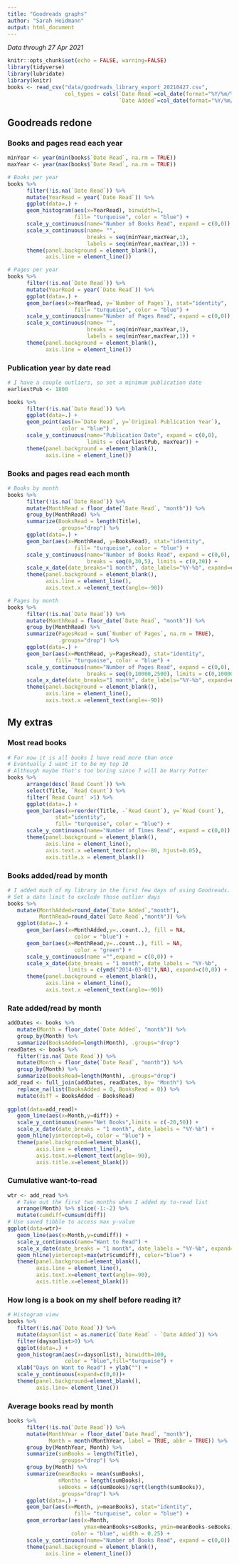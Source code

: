 ```yaml
---
title: "Goodreads graphs"
author: "Sarah Heidmann"
output: html_document
---
```


*Data through 27 Apr 2021*
```r
knitr::opts_chunk$set(echo = FALSE, warning=FALSE)
library(tidyverse)
library(lubridate)
library(knitr)
books <- read_csv("data/goodreads_library_export_20210427.csv",
                  col_types = cols(`Date Read`=col_date(format="%Y/%m/%d"),
                                   `Date Added`=col_date(format="%Y/%m/%d")))
```

## Goodreads redone
### Books and pages read each year

```r
minYear <- year(min(books$`Date Read`, na.rm = TRUE))
maxYear <- year(max(books$`Date Read`, na.rm = TRUE))

# Books per year
books %>%
      filter(!is.na(`Date Read`)) %>%
      mutate(YearRead = year(`Date Read`)) %>%
      ggplot(data=.) +
      geom_histogram(aes(x=YearRead), binwidth=1,
                     fill= "turquoise", color = "blue") +
      scale_y_continuous(name="Number of Books Read", expand = c(0,0)) +
      scale_x_continuous(name= "",
                         breaks = seq(minYear,maxYear,1),
                         labels = seq(minYear,maxYear,1)) +
      theme(panel.background = element_blank(),
            axis.line = element_line())

# Pages per year
books %>%
      filter(!is.na(`Date Read`)) %>%
      mutate(YearRead = year(`Date Read`)) %>%
      ggplot(data=.) +
      geom_bar(aes(x=YearRead, y=`Number of Pages`), stat="identity",
                     fill= "turquoise", color = "blue") +
      scale_y_continuous(name="Number of Pages Read", expand = c(0,0)) +
      scale_x_continuous(name= "",
                         breaks = seq(minYear,maxYear,1),
                         labels = seq(minYear,maxYear,1)) +
      theme(panel.background = element_blank(),
            axis.line = element_line())
```

### Publication year by date read

```r
# I have a couple outliers, so set a minimum publication date
earliestPub <- 1800

books %>%
      filter(!is.na(`Date Read`)) %>%
      ggplot(data=.) +
      geom_point(aes(x=`Date Read`, y=`Original Publication Year`),
                 color = "blue") +
      scale_y_continuous(name="Publication Date", expand = c(0,0),
                         limits = c(earliestPub, maxYear)) +
      theme(panel.background = element_blank(),
            axis.line = element_line())
```

### Books and pages read each month

```r
# Books by month
books %>%
      filter(!is.na(`Date Read`)) %>%
      mutate(MonthRead = floor_date(`Date Read`, "month")) %>%
      group_by(MonthRead) %>%
      summarize(BooksRead = length(Title),
                .groups="drop") %>%
      ggplot(data=.) +
      geom_bar(aes(x=MonthRead, y=BooksRead), stat="identity",
                     fill= "turquoise", color = "blue") +
      scale_y_continuous(name="Number of Books Read", expand = c(0,0),
                         breaks = seq(0,30,5), limits = c(0,30)) +
      scale_x_date(date_breaks="1 month", date_labels="%Y-%b", expand=c(0,0)) +
      theme(panel.background = element_blank(),
            axis.line = element_line(),
            axis.text.x =element_text(angle=-90))

# Pages by month
books %>%
      filter(!is.na(`Date Read`)) %>%
      mutate(MonthRead = floor_date(`Date Read`, "month")) %>%
      group_by(MonthRead) %>%
      summarize(PagesRead = sum(`Number of Pages`, na.rm = TRUE),
                .groups="drop") %>%
      ggplot(data=.) +
      geom_bar(aes(x=MonthRead, y=PagesRead), stat="identity",
               fill= "turquoise", color = "blue") +
      scale_y_continuous(name="Number of Pages Read", expand = c(0,0),
                         breaks = seq(0,10000,2500), limits = c(0,10000)) +
      scale_x_date(date_breaks="1 month", date_labels="%Y-%b", expand=c(0,0)) +
      theme(panel.background = element_blank(),
            axis.line = element_line(),
            axis.text.x =element_text(angle=-90))
```

## My extras
### Most read books
```r
# For now it is all books I have read more than once
# Eventually I want it to be my top 10
# Although maybe that's too boring since 7 will be Harry Potter
books %>%
      arrange(desc(`Read Count`)) %>%
      select(Title, `Read Count`) %>%
      filter(`Read Count` >1) %>%
      ggplot(data=.) +
      geom_bar(aes(x=reorder(Title, -`Read Count`), y=`Read Count`), 
               stat="identity",
               fill= "turquoise", color = "blue") +
      scale_y_continuous(name="Number of Times Read", expand = c(0,0)) +
      theme(panel.background = element_blank(),
            axis.line = element_line(),
            axis.text.x =element_text(angle=-80, hjust=0.05),
            axis.title.x = element_blank())
```

### Books added/read by month
```r
# I added much of my library in the first few days of using Goodreads.
# Set a date limit to exclude those outlier days
books %>%
   mutate(MonthAdded=round_date(`Date Added`,"month"),
          MonthRead=round_date(`Date Read`,"month")) %>%
   ggplot(data=.) +
      geom_bar(aes(x=MonthAdded,y=..count..), fill = NA,
                     color = "blue") +
      geom_bar(aes(x=MonthRead,y=..count..), fill = NA,
                     color = "green") +
      scale_y_continuous(name ="",expand = c(0,0)) +
      scale_x_date(date_breaks = "1 month", date_labels = "%Y-%b",
                   limits = c(ymd("2014-03-01"),NA), expand=c(0,0)) +
      theme(panel.background = element_blank(),
            axis.line = element_line(),
            axis.text.x =element_text(angle=-90))
```

### Rate added/read by month
```r
addDates <- books %>% 
   mutate(Month = floor_date(`Date Added`, "month")) %>%
   group_by(Month) %>% 
   summarize(BooksAdded=length(Month), .groups="drop")
readDates <- books %>% 
   filter(!is.na(`Date Read`)) %>%
   mutate(Month = floor_date(`Date Read`, "month")) %>%
   group_by(Month) %>% 
   summarize(BooksRead=length(Month), .groups="drop")
add_read <- full_join(addDates, readDates, by= "Month") %>% 
   replace_na(list(BooksAdded = 0, BooksRead = 0)) %>%
   mutate(diff = BooksAdded - BooksRead)
   
ggplot(data=add_read)+
   geom_line(aes(x=Month,y=diff)) +
   scale_y_continuous(name="Net Books",limits = c(-20,50)) +
   scale_x_date(date_breaks = "1 month", date_labels = "%Y-%b") +
   geom_hline(yintercept=0, color = "blue") +
   theme(panel.background=element_blank(),
         axis.line = element_line(),
         axis.text.x=element_text(angle=-90),
         axis.title.x=element_blank())
```

### Cumulative want-to-read
```r
wtr <- add_read %>%
   # Take out the first two months when I added my to-read list
   arrange(Month) %>% slice(-1:-2) %>% 
   mutate(cumdiff=cumsum(diff))
# Use saved tibble to access max y-value
ggplot(data=wtr)+
   geom_line(aes(x=Month,y=cumdiff)) +
   scale_y_continuous(name="Want to Read") +
   scale_x_date(date_breaks = "1 month", date_labels = "%Y-%b", expand=c(0,0)) +
   geom_hline(yintercept=max(wtr$cumdiff), color="blue") +
   theme(panel.background=element_blank(),
         axis.line = element_line(),
         axis.text.x=element_text(angle=-90),
         axis.title.x=element_blank())
```

### How long is a book on my shelf before reading it?
```r
# Histogram view
books %>%
   filter(!is.na(`Date Read`)) %>%
   mutate(daysonlist = as.numeric(`Date Read` - `Date Added`)) %>%
   filter(daysonlist>0) %>%
   ggplot(data=.) +
   geom_histogram(aes(x=daysonlist), binwidth=100,
                  color = "blue",fill="turquoise") +
   xlab("Days on Want to Read") + ylab("") +
   scale_y_continuous(expand=c(0,0))+
   theme(panel.background=element_blank(),
         axis.line= element_line())
```

### Average books read by month
```r
books %>%
      filter(!is.na(`Date Read`)) %>%
      mutate(MonthYear = floor_date(`Date Read`, "month"),
             Month = month(MonthYear, label = TRUE, abbr = TRUE)) %>%
      group_by(MonthYear, Month) %>%
      summarize(sumBooks = length(Title), 
                .groups="drop") %>%
      group_by(Month) %>%
      summarize(meanBooks = mean(sumBooks), 
                nMonths = length(sumBooks),
                seBooks = sd(sumBooks)/sqrt(length(sumBooks)),
                .groups="drop") %>%
      ggplot(data=.) +
      geom_bar(aes(x=Month, y=meanBooks), stat="identity",
                     fill= "turquoise", color = "blue") +
      geom_errorbar(aes(x=Month, 
                        ymax=meanBooks+seBooks, ymin=meanBooks-seBooks),
                    color = "blue", width = 0.25) +
      scale_y_continuous(name="Number of Books Read", expand = c(0,0)) +
      theme(panel.background = element_blank(),
            axis.line = element_line())
```

